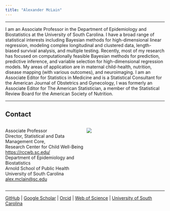 ```yaml
---
title: "Alexander McLain"
---
```


<hr>

I am an Associate Professor in the Department of Epidemiology and
Biostatistics at the University of South Carolina. I have a broad range
of statistical interests including Bayesian methods for high-dimensional
linear regression, modeling complex longitudinal and clustered data,
length-biased survival analysis, and multiple testing. Recently, most of
my research has focused on computationally feasible Bayesian methods for
prediction, predictive inference, and variable selection for
high-dimensional regression models. My areas of application are in
maternal child-health, nutrition, disease mapping (with various
outcomes), and neuroimaging. I am an Associate Editor for Statistics in
Medicine and is a Statistical Consultant for the American Journal of
Obstetrics and Gynecology, I was formerly an Associate Editor for The
American Statistician, a member of the Statistical Review Board for the
American Society of Nutrition. <br>

<hr>

## Contact

::: {style="display: grid; grid-template-columns: 1fr 1fr; grid-column-gap: 10px;"}
<div>

Associate Professor<br> Director, Statistical and Data Management Core,
<br> Research Center for Child Well-Being <https://rccwb.sc.edu/><br>
Department of Epidemiology and Biostatistics<br> Arnold School of Public
Health<br> University of South Carolina<br>
[alex.mclain\@sc.edu](mailto:alex.mclain@sc.edu){.email} <br>

</div>

<div>

![](img/Headshot-May-2023-a_squ.jpeg)

</div>
:::

<hr>

[GitHub](https://github.com/alexmclain) \|
[Google Scholar](https://scholar.google.com/citations?user=_IVNctIAAAAJ&hl=en&oi=sra) \| 
[Orcid](https://orcid.org/0000-0002-5475-0670) \|
[Web of Science](https://www.webofscience.com/wos/author/record/AFD-8215-2022) \| 
[University of South Carolina](https://www.sc.edu/study/colleges_schools/public_health/faculty-staff/mclain_alexander.php) 
